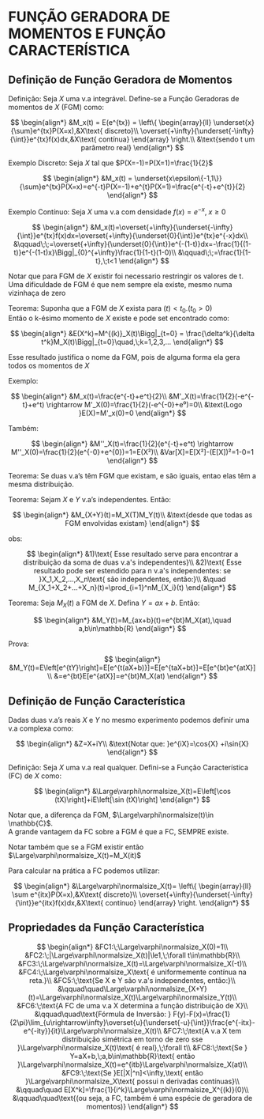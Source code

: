 # FUNÇÃO GERADORA DE MOMENTOS E FUNÇÃO CARACTERÍSTICA

## Definição de Função Geradora de Momentos

Definição: Seja $X$ uma v.a integrável. Define-se a Função Geradoras de momentos de $X$ (FGM) como:

$$
\begin{align*}
&M_x(t) = E(e^{tx}) =
\left\{
\begin{array}{ll}
\underset{x}{\sum}e^{tx}P(X=x),&X\text{ discreto}\\
\overset{+\infty}{\underset{-\infty}{\int}}e^{tx}f(x)dx,&X\text{ contínua}
\end{array}
\right.\\
&\text{sendo t um parâmetro real}
\end{align*}
$$

Exemplo Discreto: Seja $X$ tal que $P(X=-1)=P(X=1)=\frac{1}{2}$

$$
\begin{align*}
&M_x(t) = \underset{x\epsilon\{-1,1\}}{\sum}e^{tx}P(X=x)=e^{-t}P(X=-1)+e^{t}P(X=1)=\frac{e^{-t}+e^{t}}{2}
\end{align*}
$$

Exemplo Contínuo: Seja $X$ uma v.a com densidade $f(x)=e^{-x},\;x\ge0$

$$
\begin{align*}
&M_x(t)=\overset{+\infty}{\underset{-\infty}{\int}}e^{tx}f(x)dx=\overset{+\infty}{\underset{0}{\int}}e^{tx}e^{-x}dx\\
&\qquad\;\;=\overset{+\infty}{\underset{0}{\int}}e^{-(1-t)}dx=-\frac{1}{(1-t)}e^{-(1-t)x}\Bigg|_{0}^{+\infty}\frac{1}{1-t}(1-0)\\
&\qquad\;\;=\frac{1}{1-t},\;t<1
\end{align*}
$$

Notar que para FGM de $X$ existir foi necessario restringir os valores de t.
<br>Uma dificuldade de FGM é que nem sempre ela existe, mesmo numa vizinhaça de zero

Teorema: Suponha que a FGM de $X$ exista para $(t)<t_0.(t_0>0)$
<br>Então o k-ésimo momento de $X$ existe e pode set encontrado como:

$$
\begin{align*}
&E(X^k)=M^{(k)}_X(t)\Bigg|_{t=0} = \frac{\delta^k}{\delta t^k}M_X(t)\Bigg|_{t=0}\quad,\;k=1,2,3,...
\end{align*}
$$

Esse resultado justifica o nome da FGM, pois de alguma forma ela gera todos os momentos de $X$

Exemplo:

$$
\begin{align*}
&M_x(t)=\frac{e^{-t}+e^t}{2}\\
&M'_X(t)=\frac{1}{2}(-e^{-t}+e^t) \rightarrow M'_X(0)=\frac{1}{2}(-e^{-0}+e⁰)=0\\
&\text{Logo }E(X)=M'_x(0)=0
\end{align*}
$$

Também:

$$
\begin{align*}
&M''_X(t)=\frac{1}{2}(e^{-t}+e^t) \rightarrow M''_X(0)=\frac{1}{2}(e^{-0}+e^{0})=1=E(X²)\\
&Var[X]=E[X²]-(E[X])²=1-0=1
\end{align*}
$$

Teorema: Se duas v.a's têm FGM que existam, e são iguais, entao elas têm a mesma distribuição.

Teorema: Sejam $X$ e $Y$ v.a's independentes. Então:

$$
\begin{align*}
&M_{X+Y}(t)=M_X(T)M_Y(t)\\
&\text{desde que todas as FGM envolvidas existam}
\end{align*}
$$

obs:

$$
\begin{align*}
&1)\text{ Esse resultado serve para encontrar a distribuição da soma de duas v.a's independentes}\\
&2)\text{ Esse resultado pode ser estendido para n v.a's independentes: se }X_1,X_2,...,X_n\text{ são independentes, então:}\\
&\quad M_{X_1+X_2+...+X_n}(t)=\prod_{i=1}^nM_{X_i}(t)
\end{align*}
$$

Teorema: Seja $M_X(t)$ a FGM de $X$. Defina $Y=ax+b$. Então:

$$
\begin{align*}
&M_Y(t)=M_{ax+b}(t)=e^{bt}M_X(at),\quad a,b\in\mathbb{R}
\end{align*}
$$

Prova: 

$$
\begin{align*}
&M_Y(t)=E\left[e^{tY}\right]=E[e^{t(aX+b)}]=E[e^{taX+bt}]=E[e^{bt}e^{atX}]\\
&=e^{bt}E[e^{atX}]=e^{bt}M_X(at)
\end{align*}
$$

## Definição de Função Característica

Dadas duas v.a's reais $X$ e $Y$ no mesmo experimento podemos definir uma v.a complexa como:

$$
\begin{align*}
&Z=X+iY\\
&\text{Notar que: }e^{iX}=\cos{X} +i\sin{X}
\end{align*}
$$

Definição: Seja $X$ uma v.a real qualquer. Defini-se a Função Característica (FC) de $X$ como:

$$
\begin{align*}
&\Large\varphi\normalsize_X(t)=E\left[\cos (tX)\right]+iE\left[\sin (tX)\right]
\end{align*}
$$

Notar que, a diferença da FGM, $\Large\varphi\normalsize(t)\in \mathbb{C}$.
<br>A grande vantagem da FC sobre a FGM é que a FC, SEMPRE existe.

Notar também que se a FGM existir então $\Large\varphi\normalsize_X(t)=M_X(it)$

Para calcular na prática a FC podemos utilizar:

$$
\begin{align*}
&\Large\varphi\normalsize_X(t)=
\left\{
\begin{array}{ll}
\sum e^{itx}P(X=x),&X\text{ discreto}\\
\overset{+\infty}{\underset{-\infty}{\int}}e^{itx}f(x)dx,&X\text{ contínuo}
\end{array}
\right.
\end{align*}
$$

## Propriedades da Função Característica

$$
\begin{align*}
&FC1:\;\Large\varphi\normalsize_X(0)=1\\
&FC2:\;|\Large\varphi\normalsize_X(t)|\le1,\;\forall t\in\mathbb{R}\\
&FC3:\;\Large\varphi\normalsize_X(t)=\Large\varphi\normalsize_X(-t)\\
&FC4:\;\Large\varphi\normalsize_X\text{ é uniformemente contínua na reta.}\\
&FC5:\;\text{Se X e Y são v.a's independentes, então:}\\
&\qquad\quad\Large\varphi\normalsize_{X+Y}(t)=\Large\varphi\normalsize_X(t)\Large\varphi\normalsize_Y(t)\\
&FC6:\;\text{A FC de uma v.a X determina a função distribuição de X}\\
&\qquad\quad\text{Fórmula de Inversão: }
F(y)-F(x)=\frac{1}{2\pi}\lim_{u\rightarrow\infty}\overset{u}{\underset{-u}{\int}}\frac{e^{-itx}-e^{-ity}}{it}\Large\varphi\normalsize_X(t)\\
&FC7:\;\text{A v.a X tem distribuição simétrica em torno de zero sse }\Large\varphi\normalsize_X(t)\text{ é real},\;\forall t\\
&FC8:\;\text{Se } Y=aX+b,\;a,b\in\mathbb{R}\text{ então }\Large\varphi\normalsize_X(t)=e^{itb}\Large\varphi\normalsize_X(at)\\
&FC9:\;\text{Se }E[|X|^n]<\infty,\text{ então }\Large\varphi\normalsize_X\text{ possui n derivadas contínuas}\\
&\qquad\quad E[X^k]=\frac{1}{i^k}\Large\varphi\normalsize_X^{(k)}(0)\\
&\qquad\quad\text{(ou seja, a FC, também é uma espécie de geradora de momentos)}
\end{align*}
$$
